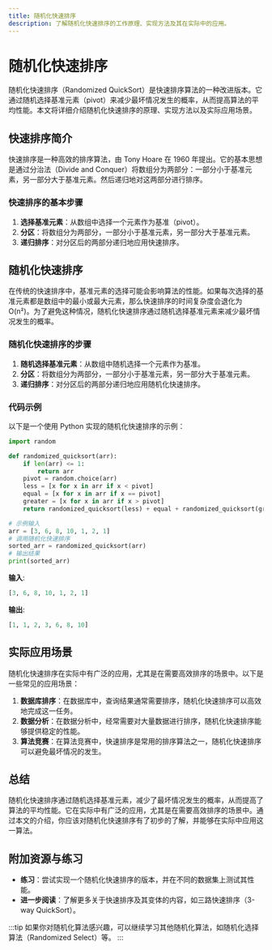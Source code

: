 ```yaml
---
title: 随机化快速排序
description: 了解随机化快速排序的工作原理、实现方法及其在实际中的应用。
---
```


# 随机化快速排序

随机化快速排序（Randomized QuickSort）是快速排序算法的一种改进版本。它通过随机选择基准元素（pivot）来减少最坏情况发生的概率，从而提高算法的平均性能。本文将详细介绍随机化快速排序的原理、实现方法以及实际应用场景。

## 快速排序简介

快速排序是一种高效的排序算法，由 Tony Hoare 在 1960 年提出。它的基本思想是通过分治法（Divide and Conquer）将数组分为两部分：一部分小于基准元素，另一部分大于基准元素。然后递归地对这两部分进行排序。

### 快速排序的基本步骤

1. **选择基准元素**：从数组中选择一个元素作为基准（pivot）。
2. **分区**：将数组分为两部分，一部分小于基准元素，另一部分大于基准元素。
3. **递归排序**：对分区后的两部分递归地应用快速排序。

## 随机化快速排序

在传统的快速排序中，基准元素的选择可能会影响算法的性能。如果每次选择的基准元素都是数组中的最小或最大元素，那么快速排序的时间复杂度会退化为 O(n²)。为了避免这种情况，随机化快速排序通过随机选择基准元素来减少最坏情况发生的概率。

### 随机化快速排序的步骤

1. **随机选择基准元素**：从数组中随机选择一个元素作为基准。
2. **分区**：将数组分为两部分，一部分小于基准元素，另一部分大于基准元素。
3. **递归排序**：对分区后的两部分递归地应用随机化快速排序。

### 代码示例

以下是一个使用 Python 实现的随机化快速排序的示例：

```python
import random

def randomized_quicksort(arr):
    if len(arr) <= 1:
        return arr
    pivot = random.choice(arr)
    less = [x for x in arr if x < pivot]
    equal = [x for x in arr if x == pivot]
    greater = [x for x in arr if x > pivot]
    return randomized_quicksort(less) + equal + randomized_quicksort(greater)

# 示例输入
arr = [3, 6, 8, 10, 1, 2, 1]
# 调用随机化快速排序
sorted_arr = randomized_quicksort(arr)
# 输出结果
print(sorted_arr)
```

**输入**:
```python
[3, 6, 8, 10, 1, 2, 1]
```

**输出**:
```python
[1, 1, 2, 3, 6, 8, 10]
```

## 实际应用场景

随机化快速排序在实际中有广泛的应用，尤其是在需要高效排序的场景中。以下是一些常见的应用场景：

1. **数据库排序**：在数据库中，查询结果通常需要排序，随机化快速排序可以高效地完成这一任务。
2. **数据分析**：在数据分析中，经常需要对大量数据进行排序，随机化快速排序能够提供稳定的性能。
3. **算法竞赛**：在算法竞赛中，快速排序是常用的排序算法之一，随机化快速排序可以避免最坏情况的发生。

## 总结

随机化快速排序通过随机选择基准元素，减少了最坏情况发生的概率，从而提高了算法的平均性能。它在实际中有广泛的应用，尤其是在需要高效排序的场景中。通过本文的介绍，你应该对随机化快速排序有了初步的了解，并能够在实际中应用这一算法。

## 附加资源与练习

- **练习**：尝试实现一个随机化快速排序的版本，并在不同的数据集上测试其性能。
- **进一步阅读**：了解更多关于快速排序及其变体的内容，如三路快速排序（3-way QuickSort）。

:::tip
如果你对随机化算法感兴趣，可以继续学习其他随机化算法，如随机化选择算法（Randomized Select）等。
:::